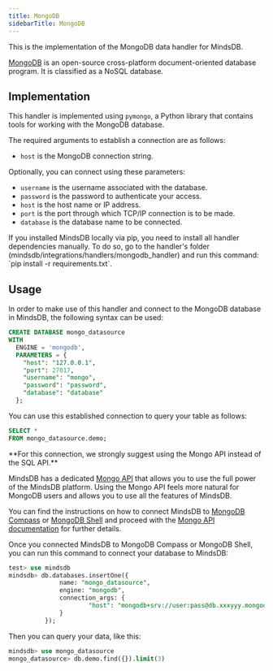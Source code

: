 ```yaml
---
title: MongoDB
sidebarTitle: MongoDB
---
```


This is the implementation of the MongoDB data handler for MindsDB.

[MongoDB](https://www.mongodb.com/) is an open-source cross-platform document-oriented database program. It is classified as a NoSQL database.

## Implementation

This handler is implemented using `pymongo`, a Python library that contains tools for working with the MongoDB database.

The required arguments to establish a connection are as follows:

* `host` is the MongoDB connection string.

Optionally, you can connect using these parameters:

* `username` is the username associated with the database.
* `password` is the password to authenticate your access.
* `host` is the host name or IP address.
* `port` is the port through which TCP/IP connection is to be made.
* `database` is the database name to be connected.

<Tip>
If you installed MindsDB locally via pip, you need to install all handler dependencies manually. To do so, go to the handler's folder (mindsdb/integrations/handlers/mongodb_handler) and run this command: `pip install -r requirements.txt`.
</Tip>

## Usage

In order to make use of this handler and connect to the MongoDB database in MindsDB, the following syntax can be used:

```sql
CREATE DATABASE mongo_datasource
WITH
  ENGINE = 'mongodb',
  PARAMETERS = {
    "host": "127.0.0.1",
    "port": 27017,
    "username": "mongo",
    "password": "password",
    "database": "database"
  };
```

You can use this established connection to query your table as follows:

```sql
SELECT *
FROM mongo_datasource.demo;
```

<Warning>
**For this connection, we strongly suggest using the Mongo API instead of the SQL API.**

MindsDB has a dedicated [Mongo API](/mongo/collection-structure/) that allows you to use the full power of the MindsDB platform.
Using the Mongo API feels more natural for MongoDB users and allows you to use all the features of MindsDB.

You can find the instructions on how to connect MindsDB to [MongoDB Compass](/connect/mongo-compass) or [MongoDB Shell](/connect/mongo-shell) and proceed with the [Mongo API documentation](/mongo/collection-structure/) for further details.
</Warning>

<Tip>
Once you connected MindsDB to MongoDB Compass or MongoDB Shell, you can run this command to connect your database to MindsDB:

```sql
test> use mindsdb
mindsdb> db.databases.insertOne({
              name: "mongo_datasource",
              engine: "mongodb",
              connection_args: {
                      "host": "mongodb+srv://user:pass@db.xxxyyy.mongodb.net/"
              }
          });
```

Then you can query your data, like this:

```sql
mindsdb> use mongo_datasource
mongo_datasource> db.demo.find({}).limit(3)
```
</Tip>

